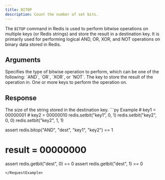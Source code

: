 ```yaml
---
title: BITOP
description: Count the number of set bits.
---
```


The `BITOP` command in Redis is used to perform bitwise operations on multiple keys (or Redis strings) and store the result in a destination key. It is primarily used for performing logical AND, OR, XOR, and NOT operations on binary data stored in Redis.

## Arguments

<ParamField body="operation" type="AND | OR | XOR | NOT" required>
  Specifies the type of bitwise operation to perform, which can be one of the
  following: `AND`, `OR`, `XOR`, or `NOT`.
</ParamField>

<ParamField body="destkey" type="str" required>
  The key to store the result of the operation in.
</ParamField>

<ParamField body="keys" type="*List[str]" required>
  One or more keys to perform the operation on.
</ParamField>

## Response

<ResponseField type="integer" required>
  The size of the string stored in the destination key.
</ResponseField>

<RequestExample>
  ```py Example
  # key1 = 00000001
  # key2 = 00000010
  redis.setbit("key1", 0, 1)
  redis.setbit("key2", 0, 0)
  redis.setbit("key2", 1, 1)

  assert redis.bitop("AND", "dest", "key1", "key2") == 1

  # result = 00000000
  assert redis.getbit("dest", 0) == 0
  assert redis.getbit("dest", 1) == 0
  ```
</RequestExample>
